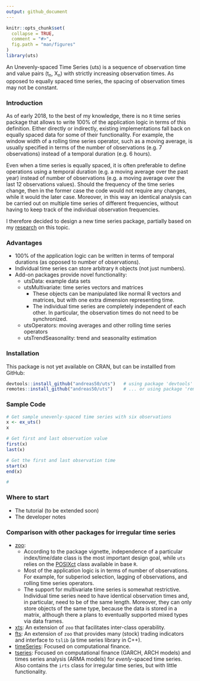 ```yaml
---
output: github_document
---
```


<!-- README.md is generated from README.Rmd. Please edit that file -->

```r
knitr::opts_chunk$set(
  collapse = TRUE,
  comment = "#>",
  fig.path = "man/figures"
)
library(uts)
```

An Unevenly-spaced Time Series (uts) is a sequence of observation time and value pairs (t<sub>n</sub>, X<sub>n</sub>) with strictly increasing observation times. As opposed to equally spaced time series, the spacing of observation times may not be constant.

### Introduction

As of early 2018, to the best of my knowledge, there is no `R` time series package that allows to write 100% of the application logic in terms of this definition. Either directly or indirectly, existing implementations fall back on equally spaced data for some of their functionality. For example, the window width of a rolling time series operator, such as a moving average, is usually specified in terms of the number of observations (e.g. 7 observations) instead of a temporal duration (e.g. 6 hours).

Even when a time series is equally spaced, it is often preferable to define operations using a temporal duration (e.g. a moving average over the past year) instead of number of observations (e.g. a moving average over the last 12 observations values). Should the frequency of the time series change, then in the former case the code would not require any changes, while it would the later case. Moreover, in this way an identical analysis can be carried out on multiple time series of different frequencies, without having to keep track of the individual observation frequencies.

I therefore decided to design a new time series package, partially based on my [research](http://www.eckner.com/research.html) on this topic.

### Advantages

* 100% of the application logic can be written in terms of temporal durations (as opposed to number of observations).
* Individual time series can store arbitrary `R` objects (not just numbers).
* Add-on packages provide novel functionality:
  * utsData: example data sets
  * utsMultivariate: time series vectors and matrices
    * These objects can be manipulated like normal R vectors and matrices, but with one extra dimension representing time.
    * The individual time series are completely independent of each other. In particular, the observation times do not need to be synchronized.
  * utsOperators: moving averages and other rolling time series operators
  * utsTrendSeasonality: trend and seasonality estimation


### Installation

This package is not yet available on CRAN, but can be installled from GitHub:

```r
devtools::install_github("andreas50/uts")   # using package 'devtools'
remotes::install_github("andreas50/uts")    # ... or using package 'remotes'
```

### Sample Code

```r
# Get sample unevenly-spaced time series with six observations
x <- ex_uts()
x

# Get first and last observation value
first(x)
last(x)

# Get the first and last observation time
start(x)
end(x)

#
```

### Where to start

* The tutorial (to be extended soon)
* The developer notes


### Comparison with other packages for irregular time series

* [zoo](http://cran.r-project.org/web/packages/zoo/index.html):
    * According to the package vignette, independence of a particular index/time/date class is the most important design goal, while `uts` relies on the [POSIXct](https://stat.ethz.ch/R-manual/R-devel/library/base/html/DateTimeClasses.html) class available in base `R`.
    * Most of the application logic is in terms of number of observations. For example, for subperiod selection, lagging of observations, and rolling time series operators.
    * The support for multivariate time series is somewhat restrictive. Individual time series need to have identical observation times and, in particular, need to be of the same length. Moreover, they can only store objects of the same type, because the data is stored in a matrix, although there a plans to eventually supported mixed types via data frames.
* [xts](http://cran.r-project.org/web/packages/xts/index.html): An extension of `zoo` that facilitates inter-class operability.
* [fts](http://cran.r-project.org/web/packages/fts/index.html): An extension of `zoo` that provides many (stock) trading indicators and interface to `tslib` (a time series library in C++).
* [timeSeries](http://cran.r-project.org/web/packages/timeSeries/index.html): Focused on computational finance.
* [tseries](http://cran.r-project.org/web/packages/tseries/index.html): Focused on computational finance (GARCH, ARCH models) and times series analysis (ARMA models) for *evenly*-spaced time series. Also contains the `irts` class for irregular time series, but with little functionality.
